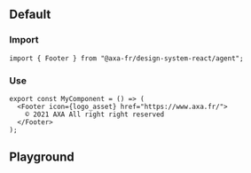 
<Meta of={FooterStories} />

## Default

### Import

```tsx title="test.js"
import { Footer } from "@axa-fr/design-system-react/agent";
```

### Use

```tsx title="test.js"
export const MyComponent = () => (
  <Footer icon={logo_asset} href="https://www.axa.fr/">
    © 2021 AXA All right right reserved
  </Footer>
);
```

## Playground

<Canvas of={FooterStories.FooterStory}></Canvas>

<Controls of={FooterStories.FooterStory} />
